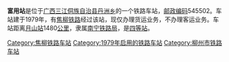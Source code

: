 {{noteTA
|1=zh-cn:始发车次; zh-hk:列車班次;
|2=zh-cn:车次; zh-hk:班次;
}}
{{Infobox China railway station 
|车站名称 = 富用站
|车站名称拼音 = 
|车站地址 = [[广西|广西]][[三江侗族自治县|三江侗族自治县]]
|归属 = [[南宁铁路局|南宁铁路局]]
|车站等级 = [[四等站_(中铁)|四等站]]
|线路 = [[焦柳铁路|焦柳铁路]]
}}
'''富用站'''是位于[[广西|广西]][[三江侗族自治县|三江侗族自治县]][[丹洲乡|丹洲乡]]的一个铁路车站，[[邮政编码|邮政编码]]545502。车站建于1979年，有[[焦柳铁路|焦柳铁路]]经过该站，现仅办理货运业务，不办理客运业务。车站距离[[月山站|月山站]]1480[[公里|公里]]，隶属[[南宁铁路局|南宁铁路局]]，是[[四等站_(中铁)|四等站]]。

{{start rail box}}
{{s-inop|[[程祥站|程祥站]]}}
{{s-line|[[焦柳铁路|焦柳铁路]]}}
{{s-inop|[[平琴站|平琴站]]}}
{{end box}}
{{焦柳铁路}}
{{铁路车站小作品}}
{{广西小作品}}

[[Category:焦柳铁路车站|Category:焦柳铁路车站]]
[[Category:1979年启用的铁路车站|Category:1979年启用的铁路车站]]
[[Category:柳州市铁路车站|Category:柳州市铁路车站]]